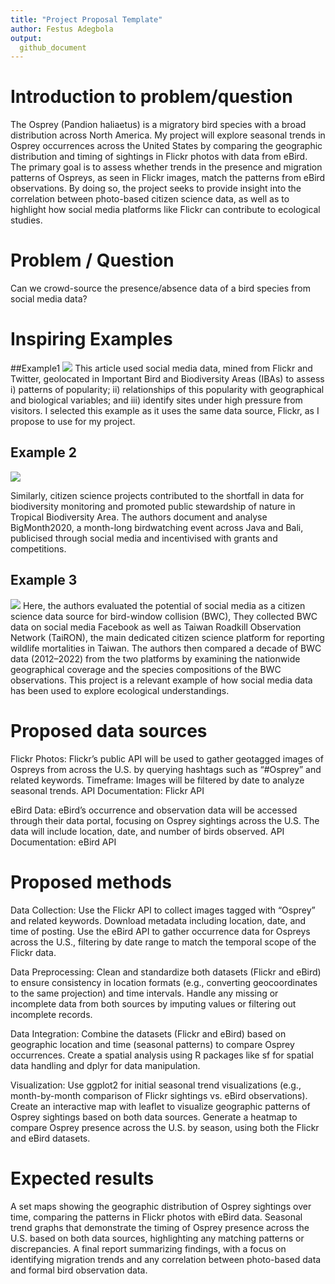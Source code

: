 ```yaml
---
title: "Project Proposal Template"
author: Festus Adegbola
output: 
  github_document
---
```


# Introduction to problem/question

The Osprey (Pandion haliaetus) is a migratory bird species with a broad distribution across North America. My project will explore seasonal trends in Osprey occurrences across the United States by comparing the geographic distribution and timing of sightings in Flickr photos with data from eBird. The primary goal is to assess whether trends in the presence and migration patterns of Ospreys, as seen in Flickr images, match the patterns from eBird observations. By doing so, the project seeks to provide insight into the correlation between photo-based citizen science data, as well as to highlight how social media platforms like Flickr can contribute to ecological studies.

# Problem / Question
Can we crowd-source the presence/absence data of a bird species from social media data?

# Inspiring Examples

##Example1
![](https://ars.els-cdn.com/content/image/1-s2.0-S0048969719323095-ga1_lrg.jpg)
This article used social media data, mined from Flickr and Twitter, geolocated in Important Bird and Biodiversity Areas (IBAs) to assess i) patterns of popularity; ii) relationships of this popularity with geographical and biological variables; and iii) identify sites under high pressure from visitors. I selected this example as it uses the same data source, Flickr, as I propose to use for my project.

## Example 2

![](https://ars.els-cdn.com/content/image/1-s2.0-S2351989421002304-gr3_lrg.jpg)

Similarly, citizen science projects contributed to the shortfall in data for biodiversity monitoring and promoted public stewardship of nature in Tropical Biodiversity Area. The authors document and analyse BigMonth2020, a month-long birdwatching event across Java and Bali, publicised through social media and incentivised with grants and competitions.

## Example 3

![](https://www.biorxiv.org/content/biorxiv/early/2024/04/01/2024.03.29.587372/F2.large.jpg)
Here, the authors evaluated the potential of social media as a citizen science data source for bird-window collision (BWC), They collected BWC data on social media Facebook as well as Taiwan Roadkill Observation Network (TaiRON), the main dedicated citizen science platform for reporting wildlife mortalities in Taiwan. The authors then compared a decade of BWC data (2012–2022) from the two platforms by examining the nationwide geographical coverage and the species compositions of the BWC observations. This project is a relevant example of how social media data has been used to explore ecological understandings.



# Proposed data sources

Flickr Photos: Flickr’s public API will be used to gather geotagged images of Ospreys from across the U.S. by querying hashtags such as "#Osprey" and related keywords.
Timeframe: Images will be filtered by date to analyze seasonal trends.
API Documentation: Flickr API


eBird Data: eBird’s occurrence and observation data will be accessed through their data portal, focusing on Osprey sightings across the U.S. The data will include location, date, and number of birds observed.
API Documentation: eBird API

# Proposed methods

Data Collection:
Use the Flickr API to collect images tagged with "Osprey" and related keywords. Download metadata including location, date, and time of posting.
Use the eBird API to gather occurrence data for Ospreys across the U.S., filtering by date range to match the temporal scope of the Flickr data.

Data Preprocessing:
Clean and standardize both datasets (Flickr and eBird) to ensure consistency in location formats (e.g., converting geocoordinates to the same projection) and time intervals.
Handle any missing or incomplete data from both sources by imputing values or filtering out incomplete records.

Data Integration:
Combine the datasets (Flickr and eBird) based on geographic location and time (seasonal patterns) to compare Osprey occurrences.
Create a spatial analysis using R packages like sf for spatial data handling and dplyr for data manipulation.

Visualization:
Use ggplot2 for initial seasonal trend visualizations (e.g., month-by-month comparison of Flickr sightings vs. eBird observations).
Create an interactive map with leaflet to visualize geographic patterns of Osprey sightings based on both data sources.
Generate a heatmap to compare Osprey presence across the U.S. by season, using both the Flickr and eBird datasets.

# Expected results

A set maps showing the geographic distribution of Osprey sightings over time, comparing the patterns in Flickr photos with eBird data.
Seasonal trend graphs that demonstrate the timing of Osprey presence across the U.S. based on both data sources, highlighting any matching patterns or discrepancies.
A final report summarizing findings, with a focus on identifying migration trends and any correlation between photo-based data and formal bird observation data.
